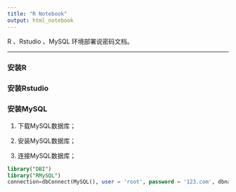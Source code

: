 ```yaml
---
title: "R Notebook"
output: html_notebook
---
```


R 、Rstudio 、MySQL 环境部署说密码文档。

***

### 安装R

### 安装Rstudio

### 安装MySQL

1. 下载MySQL数据库；

2. 安装MySQL数据库；

3. 连接MySQL数据库；

```sql
library("DBI")
library("RMySQL")
connection=dbConnect(MySQL(), user = 'root', password = '123.com', dbname = 'Learn_R_Stock',host = 'localhost')
```








